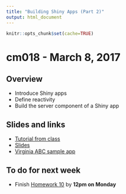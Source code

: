 ```yaml
---
title: "Building Shiny Apps (Part 2)"
output: html_document
---
```


```r
knitr::opts_chunk$set(cache=TRUE)
```

# cm018 - March 8, 2017

## Overview

* Introduce Shiny apps
* Define reactivity
* Build the server component of a Shiny app

## Slides and links

* [Tutorial from class](shiny001_abc.html)
* [Slides](extras/cm019_slides.html)
* [Virginia ABC sample app](https://bensoltoff.shinyapps.io/cfss-abc/)

## To do for next week

* Finish [Homework 10](hw10-shiny.html) by **12pm on Monday**
